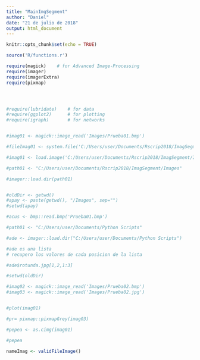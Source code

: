 ```yaml
---
title: "MainImgSegment"
author: "Daniel"
date: "21 de julio de 2018"
output: html_document
---
```


```r
knitr::opts_chunk$set(echo = TRUE)
```


```r
source('R/functions.r')

require(magick)    # for Advanced Image-Processing
require(imager)
require(imagerExtra)
require(pixmap)




#require(lubridate)    # for data
#require(ggplot2)      # for plotting
#require(igraph)       # for networks


#imag01 <- magick::image_read('Images/Prueba01.bmp')

#fileImag01 <- system.file('C:/Users/user/Documents/Rscrip2018/ImagSegment/Images/Prueba01.bmp',package='imager')

#imag01 <- load.image('C:/Users/user/Documents/Rscrip2018/ImagSegment/Images/Prueba01.bmp')

#path01 <- "C:/Users/user/Documents/Rscrip2018/ImagSegment/Images"

#imager::load.dir(path01)


#oldDir <- getwd()
#apay <- paste(getwd(), "/Images", sep="")
#setwd(apay)

#acus <- bmp::read.bmp('Prueba01.bmp')

#path01 <- "C:/Users/user/Documents/Python Scripts"

#ade <- imager::load.dir("C:/Users/user/Documents/Python Scripts")

#ade es una lista
# recupero los valores de cada posicion de la lista

#ade$rotunda.jpg[1,2,1:3]

#setwd(oldDir)

#imag02 <- magick::image_read('Images/Prueba02.bmp')
#imag03 <- magick::image_read('Images/Prueba02.jpg')


#plot(imag01)

#pr= pixmap::pixmapGrey(imag03)

#pepea <- as.cimg(imag01)

#pepea

nameImag <- validFileImage()

                     
```